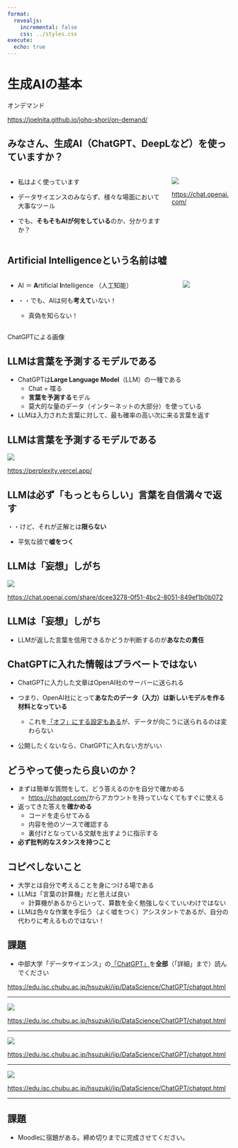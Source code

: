 ```yaml
---
format:
  revealjs:
    incremental: false
    css: ../styles.css
execute: 
  echo: true
---
```


# 生成AIの基本

オンデマンド

<https://joelnita.github.io/joho-shori/on-demand/>

## みなさん、生成AI（ChatGPT、DeepLなど）を使っていますか？

:::: {.columns}

::: {.column}
- 私はよく使っています

- データサイエンスのみならず、様々な場面において大事なツール

- でも、**そもそもAIが何をしている**のか、分かりますか？
:::

::: {.column}
![](../images/chatgpt.png)

<https://chat.openai.com/>
:::

::::

## Artificial Intelligenceという名前は嘘

::: {.columns}
::: {.column}

- AI ＝ **A**rtificial **I**ntelligence （人工知能）

- ・・でも、AIは何も**考えて**いない！
  - 真偽を知らない！

:::
::: {.column}
![](../images/no_ai.png)
:::
:::

::: {.aside}
ChatGPTによる画像
:::

## LLMは言葉を予測するモデルである

- ChatGPTは**Large Language Model**（LLM）の一種である
  - Chat = 喋る
  - **言葉を予測する**モデル
  - 莫大的な量のデータ（インターネットの大部分）を使っている

- LLMは入力された言葉に対して、最も確率の高い次に来る言葉を返す

## LLMは言葉を予測するモデルである

![](../images/perplexity.png)

<https://perplexity.vercel.app/>

## LLMは必ず「もっともらしい」言葉を自信満々で返す

・・けど、それが正解とは**限らない**

- 平気な顔で**嘘をつく**

## LLMは「妄想」しがち

![](../images/mei.png)

<https://chat.openai.com/share/dcee3278-0f51-4bc2-8051-849ef1b0b072>

## LLMは「妄想」しがち

- LLMが返した言葉を信用できるかどうか判断するのが**あなたの責任**

## ChatGPTに入れた情報はプラベートではない

- ChatGPTに入力した文章はOpenAI社のサーバーに送られる

- つまり、OpenAI社にとって**あなたのデータ（入力）は新しいモデルを作る材料となっている**
  - これを[「オフ」にする設定もある](https://help.openai.com/en/articles/5722486-how-your-data-is-used-to-improve-model-performance)が、データが向こうに送られるのは変わらない

- 公開したくないなら、ChatGPTに入れない方がいい

## どうやって使ったら良いのか？

- まずは簡単な質問をして、どう答えるのかを自分で確かめる
  - <https://chatgpt.com/>からアカウントを持っていなくてもすぐに使える

- 返ってきた答えを**確かめる**
  - コードを走らせてみる
  - 内容を他のソースで確認する
  - 裏付けとなっている文献を出すように指示する

- **必ず批判的なスタンスを持つこと**

## コピペしないこと

- 大学とは自分で考えることを身につける場である
- LLMは「言葉の計算機」だと思えば良い
  - 計算機があるからといって、算数を全く勉強しなくていいわけではない
- LLMは色々な作業を手伝う（よく嘘をつく）アシスタントであるが、自分の代わりに考えるものではない！

## 課題

- 中部大学「データサイエンス」の[「ChatGPT」](https://edu.isc.chubu.ac.jp/hsuzuki/iip/DataScience/ChatGPT/chatgpt.html)を**全部**（「詳細」まで）読んでください

<https://edu.isc.chubu.ac.jp/hsuzuki/iip/DataScience/ChatGPT/chatgpt.html>

---

![](../images/chubu_chatgpt.png)

::: {.aside}
<https://edu.isc.chubu.ac.jp/hsuzuki/iip/DataScience/ChatGPT/chatgpt.html>
:::

---

![](../images/chubu_chatgpt-2_annotated.png)

::: {.aside}
<https://edu.isc.chubu.ac.jp/hsuzuki/iip/DataScience/ChatGPT/chatgpt.html>
:::

---

![](../images/chubu_chatgpt-3.png)

::: {.aside}
<https://edu.isc.chubu.ac.jp/hsuzuki/iip/DataScience/ChatGPT/chatgpt.html>
:::

---

## 課題

- Moodleに宿題がある。締め切りまでに完成させてください。
